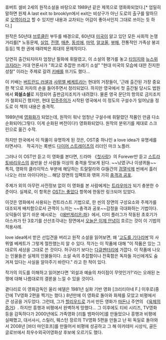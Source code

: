 휴버트 셀비 2세의 원작소설을 바탕으로 1989년 같은 제목으로 영화화되었다.[* 엄밀히 말하면 원제 A last exit to brooklyn에서 exit는 비상구가 아닌 도로의 출구를 말하므로 [[오역]]이라고 할 수 있지만 내용과 교차되는 어감이 좋아서인지 그대로 쓰이는 듯 하다.]

원작은 50년대 [[브루클린]] 부두를 배경으로, 60년대 [[미국]]이 앓고 있던 모든 사회적 논쟁거리를[* 노동문제, [[실업]], [[전쟁]], [[매춘]], [[동성애]], [[마약]], [[알코올]], [[부패]], 전통적인 가족상 붕괴 등등] 책 한 권에 때려박은 희대의 문제작이다. 

당연히 출간되지마자 엄청난 필화에 휘말렸고, 이 소설의 평가를 놓고 [[타임]]지와 [[뉴스위크]]지라는 거대 언론사가 "최고로 추잡한 쓰레기 소설" "현대 미국의 모습에 대한 진지한 성찰" 이라는 주제로 갈려 [[키배]]를 뜨기도 했다...

이 키배는 [[버트런드 러셀]]과 [[사뮈엘 베케트]]라는 현대의 거장들이, '근래 출간된 가장 중요한 책'으로 저자의 손을 들어주면서 정리되었다. 하지만 영국에서 첫 출간될 당시도 법원에서 '''외설소설'''로 지정되어 출판금지조치가 내려졌다. 물론 영국 문단의 항의로 금지조치가 철회되긴 했지만, 현대 [[민주주의]]가 시작된 영국에서 이 정도의 구설수가 일어났을 정도로 이 책의 내용은 충격적.

1989년에 [[영화화]]가 되었는데, 원작이 워낙 엄청난 구설수에 휘말렸던 작품인 만큼 다소 순화되어(그렇다. 이게 순화된 버전이다!) 영화화되었다. 원작의 분위기를 제대로 스크린으로 옮긴 수작. 

하지만 한국에서 이 작품이 유명하게 된 것은, OST중 하나인 a love idea가 유명세를 타면서다.　작곡가는 록밴드 [[다이어 스트레이츠]]의 리더인 마크 노플러.

{{{#!html
<iframe width="480" height="360" src="//www.youtube.com/embed/ho-bxYdX3qM" frameborder="0" allowfullscreen></iframe>
}}}

그러나 이 OST만 듣고 이 영화를 본다면, 드라마 《[[첫사랑(KBS)|첫사랑]]》의 Forever만 듣고 [[스트라토바리우스]]의 음반을 산 사람들 이상의 충격을 맛보게 된다. ~~낚였구나 이생퀴들~~ 특히, 영화의 클라이막스 부분에 해당하는 트랄랄라와 GI들간의 [[검열삭제]] 씬에서 흘러나오는 러브 아이디어는… 해당 장면의 임팩트와 엮여 가히 [[충격과 공포]].

주제가 외의 아무런 사전정보 없이 이 영화를 본 사람에게는 [[트라우마]]가 되기 충분한 수준이다. 실제로, 이 항목은 [[OST는 좋았다]] 항목에 한동안 링크되어 있었다.

이것은 영화에서 사용되는 컨트라스트 기법으로, 한 씬의 장면의 구성요소와 주제가를 대조되게 배치함으로서 관객이 느끼는 ~~충격과 공포~~감정을 극대화하는 기법이다. 오덕들이 알기 쉬운 예시로는 《[[에반게리온:파]]》에서, 더미 플러그가 작동된 초호기가 아스카가 탄 3호기를 산산조각내는 장면에서 [[오늘은 이제 안녕]]이 흐르는 것이 이 기법의 적용사례.

love idea에서 받은 선입견을 버리고 원작 소설을 읽어보면, 왜 '[[고도를 기다리며]]'의 사뮈엘 베케트가 그렇게 절찬했는지 알 수 있다. 작가는 이 작품에 대해 "이 작품은 있는 그대로의 세상을 그대로 쓴 것이다. 허구라기 보다는 [[다큐멘터리]]에 가깝다. 이 작품에 나오는 인물들은 실제의 인물들이다. 소설 속의 추잡함이나 잔혹함은 독자들 자신에게도 숨겨져 있다는 사실을 알아주기 바란다." 라고 한 적이 있다. 

작가의 의도를 이해하고 읽어본다면 '외설과 예술의 차이점이 무엇인가?'라는 오래된 논쟁에 대해 나름대로의 결론을 느낄 수 있을 것이다.

곁다리로 이 영화감독인 울리 에델은 1981년 실화 기반 영화 [크리티아네 F.] 이후로(중간에 TV영화 2편을 찍기는 했다.) 8년만에 이 영화로 돌아와 화제를 모았고 비평에서 큰 성공을 거두었다. 그런데, 그가 [[할리우드]]로 가서 만든 영화가 [[마돈나]] 주연의 《[[육체의 증거]]》. 하지만 흥행과 비평에서 완벽하게 망했다... 그 이후에도 티비 시리즈, TV영화 등을 감독하다가 2000년에도 가족영화 [리틀 뱀파이어]를 만들었으나 흥행과 비평에 실패했고, 대서사시, 스릴러, 웨스턴 장르의 TV영화 5편을 만들고 난 뒤 독일로 돌아와서 2008년 [바더 마인호프]를 만들어서 비평에 성공하고 그 해 아카데미 시상식, 골든글로브에서 최우수외국어영화상 후보에 오르기도 했다.
